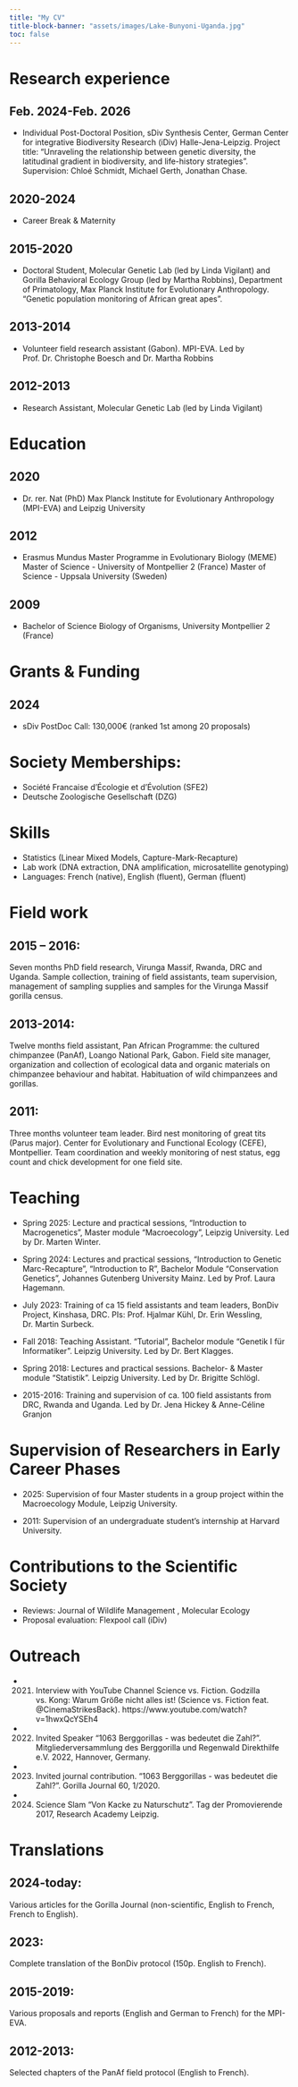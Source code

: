 ```yaml
---
title: "My CV"
title-block-banner: "assets/images/Lake-Bunyoni-Uganda.jpg"
toc: false
---
```


# **Research experience**

## **Feb. 2024-Feb. 2026**

-   Individual Post-Doctoral Position, sDiv Synthesis Center, German Center for integrative Biodiversity Research (iDiv) Halle-Jena-Leipzig. Project title: "Unraveling the relationship between genetic diversity, the latitudinal gradient in biodiversity, and life-history strategies". Supervision: Chloé Schmidt, Michael Gerth, Jonathan Chase.

## 2020-2024

-   Career Break & Maternity

## **2015-2020**

-   Doctoral Student, Molecular Genetic Lab (led by Linda Vigilant) and Gorilla Behavioral Ecology Group (led by Martha Robbins), Department of Primatology, Max Planck Institute for Evolutionary Anthropology. "Genetic population monitoring of African great apes".

## 2013-2014

-   Volunteer field research assistant (Gabon). MPI-EVA. Led by Prof. Dr. Christophe Boesch and Dr. Martha Robbins

## 2012-2013

-   Research Assistant, Molecular Genetic Lab (led by Linda Vigilant)

# Education

## 2020

-   Dr. rer. Nat (PhD) Max Planck Institute for Evolutionary Anthropology (MPI-EVA) and Leipzig University

## 2012

-   Erasmus Mundus Master Programme in Evolutionary Biology (MEME) Master of Science - University of Montpellier 2 (France) Master of Science - Uppsala University (Sweden)

## 2009

-   Bachelor of Science Biology of Organisms, University Montpellier 2 (France)

# Grants & Funding

## 2024

-   sDiv PostDoc Call: 130,000€ (ranked 1st among 20 proposals)

# Society Memberships:

-   Société Francaise d'Écologie et d'Évolution (SFE2)
-   Deutsche Zoologische Gesellschaft (DZG)

# Skills

-   Statistics (Linear Mixed Models, Capture-Mark-Recapture)
-   Lab work (DNA extraction, DNA amplification, microsatellite genotyping)
-   Languages: French (native), English (fluent), German (fluent)

# Field work

## 2015 – 2016:

Seven months PhD field research, Virunga Massif, Rwanda, DRC and Uganda. Sample collection, training of field assistants, team supervision, management of sampling supplies and samples for the Virunga Massif gorilla census.

## 2013-2014:

Twelve months field assistant, Pan African Programme: the cultured chimpanzee (PanAf), Loango National Park, Gabon. Field site manager, organization and collection of ecological data and organic materials on chimpanzee behaviour and habitat. Habituation of wild chimpanzees and gorillas.

## 2011:

Three months volunteer team leader. Bird nest monitoring of great tits (Parus major). Center for Evolutionary and Functional Ecology (CEFE), Montpellier. Team coordination and weekly monitoring of nest status, egg count and chick development for one field site.

# Teaching

-   Spring 2025: Lecture and practical sessions, “Introduction to Macrogenetics”, Master module “Macroecology”, Leipzig University. Led by Dr. Marten Winter.

-   Spring 2024: Lectures and practical sessions, “Introduction to Genetic Marc-Recapture”, “Introduction to R", Bachelor Module “Conservation Genetics”, Johannes Gutenberg University Mainz. Led by Prof. Laura Hagemann.

-   July 2023: Training of ca 15 field assistants and team leaders, BonDiv Project, Kinshasa, DRC. PIs: Prof. Hjalmar Kühl, Dr. Erin Wessling, Dr. Martin Surbeck.

-   Fall 2018: Teaching Assistant. “Tutorial”, Bachelor module “Genetik I für Informatiker”. Leipzig University. Led by Dr. Bert Klagges.

-   Spring 2018: Lectures and practical sessions. Bachelor- & Master module “Statistik”. Leipzig University. Led by Dr. Brigitte Schlögl.

-   2015-2016: Training and supervision of ca. 100 field assistants from DRC, Rwanda and Uganda. Led by Dr. Jena Hickey & Anne-Céline Granjon

# Supervision of Researchers in Early Career Phases

-   2025: Supervision of four Master students in a group project within the Macroecology Module, Leipzig University.

-   2011: Supervision of an undergraduate student’s internship at Harvard University.

# Contributions to the Scientific Society

-   Reviews: Journal of Wildlife Management , Molecular Ecology
-   Proposal evaluation: Flexpool call (iDiv)

# Outreach

-

    2021. Interview with YouTube Channel Science vs. Fiction. Godzilla vs. Kong: Warum Größe nicht alles ist! (Science vs. Fiction feat. @CinemaStrikesBack). https://www.youtube.com/watch?v=1hwxQcYSEh4

-

    2022. Invited Speaker “1063 Berggorillas - was bedeutet die Zahl?”. Mitgliederversammlung des Berggorilla und Regenwald Direkthilfe e.V. 2022, Hannover, Germany.

-

    2023. Invited journal contribution. “1063 Berggorillas - was bedeutet die Zahl?”. Gorilla Journal 60, 1/2020.

-

    2024. Science Slam “Von Kacke zu Naturschutz”. Tag der Promovierende 2017, Research Academy Leipzig.

# Translations

## 2024-today:

Various articles for the Gorilla Journal (non-scientific, English to French, French to English).

## 2023:

Complete translation of the BonDiv protocol (150p. English to French).

## 2015-2019:

Various proposals and reports (English and German to French) for the MPI-EVA.

## 2012-2013:

Selected chapters of the PanAf field protocol (English to French).
